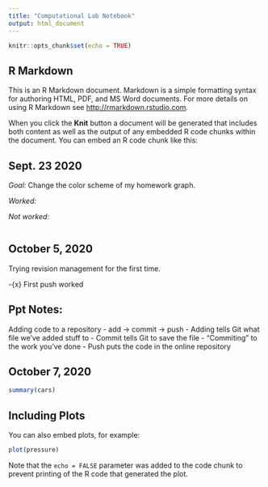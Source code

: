 ```yaml
---
title: "Computational Lab Notebook"
output: html_document
---
```


```r
knitr::opts_chunk$set(echo = TRUE)
```

## R Markdown

This is an R Markdown document. Markdown is a simple formatting syntax for authoring HTML, PDF, and MS Word documents. For more details on using R Markdown see <http://rmarkdown.rstudio.com>.

When you click the **Knit** button a document will be generated that includes both content as well as the output of any embedded R code chunks within the document. You can embed an R code chunk like this:

## Sept. 23 2020

*Goal:* Change the color scheme of my homework graph. 

*Worked:* 

*Not worked:*
```r


```




## October 5, 2020

Trying revision management for the first time. 

-{x} First push worked

## Ppt Notes:
Adding code to a repository 
  - add -> commit -> push
    - Adding tells Git what file we've added stuff to 
    - Commit tells Git to save the file
      - "Commiting" to the work you've done
    - Push puts the code in the online repository 
  

## October 7, 2020





```r
summary(cars)
```

## Including Plots

You can also embed plots, for example:

```r
plot(pressure)
```

Note that the `echo = FALSE` parameter was added to the code chunk to prevent printing of the R code that generated the plot.
